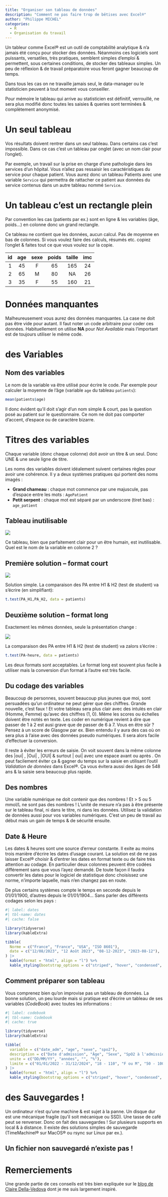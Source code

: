 ```yaml
---
title: "Organiser son tableau de données"
description: "Comment ne pas faire trop de bêtises avec Excel®"
author: "Philippe MICHEL"
categories:
  - R
  - Organisation du travail
---
```


Un tableur comme Excel® est un outil de comptabilité analytique & n’a jamais été conçu pour stocker des données. Néanmoins ces
logiciels sont puissants, versatiles, très pratiques, semblent simples d’emploi & permettent, sous certaines conditions, de stocker des tableaux simples. Un peu de réflexion & de travail préparatoire vous feront gagner beaucoup de temps.

Dans tous les cas on ne travaille jamais seul, le data-manager ou le
statisticien peuvent à tout moment vous conseiller.

Pour mémoire le tableau qui arrive au statisticien est définitif, verrouillé, ne sera plus modifié donc
toutes les saisies & queries sont terminées & complètement anonymisé.

# Un seul tableau

Vos résultats doivent rentrer dans un seul tableau. Dans certains
cas c’est impossible. Dans ce cas c’est un tableau par onglet (avec un
nom clair pour l’onglet). 

Par exemple, un travail sur la prise en charge d’une pathologie dans les services d’un hôpital. Vous n’allez pas ressaisir les caractéristiques du service pour chaque patient. Vous aurez donc un tableau Patients avec une variable `Service` qui permettra de
rattacher ce patient aux données du service contenus dans un autre
tableau nommé `Service`.

# Un tableau c’est un rectangle plein

Par convention les cas (patients par ex.) sont en ligne & les variables (âge, poids...) en colonne donc un grand rectangle.

Ce tableau ne contient que les données, aucun calcul. Pas de moyenne
en bas de colonnes. Si vous voulez faire des calculs, résumés etc. copiez l’onglet & faites tout ce que vous voulez sur la copie.

|id|age|sexe|poids|taille|imc|
|:--:|:--:|:--:|:--:|:--:|:--:| 
|1|45|F|65|165|24|
|2|65|M|80|NA|26|
|3|35|F|55|160|21|


# Données manquantes

Malheureusement vous aurez des données manquantes. La case
ne doit pas être vide pour autant. Il faut noter un code arbitraire pour
coder ces données. Habituellement on utilise **NA** pour *Not Available*
mais l’important est de toujours utiliser le même code.

# des Variables

## Nom des variables

Le nom de la variable va être utilisé pour écrire le code. Par exemple pour calculer la moyenne de l’âge (variable `age` du tableau `patients`):

```r
mean(patients$age)
```

Il donc évident qu’il doit s’agir d’un nom simple & court, pas la
question posé au patient sur le questionnaire. Ce nom ne doit pas
comporter d’accent, d’espace ou de caractère bizarre.

# Titres des variables

Chaque variable (donc chaque colonne) doit avoir un titre & un
seul. Donc UNE & une seule ligne de titre. 

Les noms des variables doivent idéalement suivent certaines règles pour avoir une cohérence. Il y a deux systèmes pratiques qui portent des noms imagés :

- **Grand chameau** : chaque mot commence par une majuscule, pas d’espace entre les mots : `AgePatient`
- **Petit serpent** : chaque mot est séparé par un underscore (tiret bas) : `age_patient`


## Tableau inutilisable

![](tab1.png){fig-align="center"}

Ce tableau, bien que parfaitement clair pour un être humain, est
inutilisable. Quel est le nom de la variable en colonne 2 ?

## Première solution – format court

![](tab2.png){fig-align="center"}

Solution simple. La comparaison des PA entre H1 & H2 (test de
student) va s’écrire (en simplifiant):

```r
t.test(PA_H1,PA_H2, data = patients)
```

## Deuxième solution – format long
Exactement les mêmes données, seule la présentation change :

![](tab3.png){fig-align="center"}

La comparaison des PA entre H1 & H2 (test de student) va zalors s’écrire :

```r
t.test(PA~heure, data = patients)
```

Les deux formats sont acceptables. Le format long est souvent plus facile à utiliser mais la conversion d’un format à l’autre est très facile. 

## Du codage des variables

Beaucoup de personnes, souvent beaucoup plus jeunes que moi, sont persuadées qu’un ordinateur ne peut gérer que des chiffres.
Grande nouvelle, c’est faux ! Et votre tableau sera plus clair avec des intulés en clair (Homme, Femme) qu’avec des chiffres (1, 0). Même les
scores ou échelles doivent être notés en texte. Les coder en numérique
revient à dire que passer de 1 à 2 est ausi grave que de passer de 6 à 7.
Vous en être sûr ? Pensez à un score de Glasgow par ex. Bien entendu il y aura des cas où on sera plus à l'aise avec des données pseudo numériques. Il sera alors facile d'effectuer la conversion. 

Il reste à éviter les erreurs de saisie. On voit souvent dans la même
colonne des |oui| , |Oui| , |OUI| & surtout | oui| avec une espace avant ou après . On
peut facilement éviter ça & gagner du temps sur la saisie en utilisant
l’outil *Validation de données* dans Excel®. Ça vous évitera aussi des
âges de 548 ans & la saisie sera beaucoup plus rapide.

## Des nombres

Une variable numérique ne doit contenir que des nombres ! Et
> 5 ou 5 mmol/L ne sont pas des nombres ! L’unité de mesure n’a pas à
être présente sur le tableau final, ni dans le titre, ni dans les données.
Utilisez la validation de données aussi pour vos variables numériques.
C’est un peu de travail au début mais un gain de temps & de sécurité
ensuite.

## Date & Heure

Les dates & heures sont une source d’erreur constante. Il exite au
moins trois manière d’écrire les dates d’usage courant. La
solution est de ne pas laisser Excel® choisir & d’entrer les dates en
format texte ou de faire très attention au codage. En particulier deux
colonnes peuvent être codées différement sans que vous l’ayez demandé. De toute façon il faudra convertir les dates pour le logiciel de
statistique donc choisissez une norme, n’importe laquelle, mais n’en
changez pas en route.

De plus certains systèmes compte le temps en seconde depuis le
01/01/1900, d’autres depuis le 01/01/1904... Sans parler des différents codages selon les pays : 

```r
#| label: dates
#| tbl-name: dates
#| cache: false

library(tidyverse)
library(kableExtra)

tibble(
  Norme = c("France", "France", "USA", "ISO 8601"),
  date = c("12/08/2023", "12 Août 2023", "08-12-2023", "2023-08-12"),
) |> 
  kable(format = "html", align = "l") %>%
  kable_styling(bootstrap_options = c("striped", "hover", "condensed", "responsive"), full_width = FALSE)
```


## Comment préparer son tableau
Vous comprenez bien qu’on improvise pas un tableau de données. La bonne solution, un peu lourde mais si pratique est d’écrire
un tableau de ses variables (*CodeBook*) avec toutes les
informations :

```r
#| label: codebook
#| tbl-name: Codebook
#| cache: true

library(tidyverse)
library(kableExtra)

tibble(
  variable = c("date_adm", "age", "sexe", "spo2"),
  description = c("Date d'admission", "Âge", "Sexe", "SpO2 à l'admission"),
  unite = c("DD/MM/YY", "années", "", "%"),
  limite = c("01/01/2022 - 31/12/2024", "18 - 110", "F ou M", "50 - 100")
) |> 
  kable(format = "html", align = "l") %>%
  kable_styling(bootstrap_options = c("striped", "hover", "condensed", "responsive"), full_width = FALSE)
```

# des Sauvegardes !

Un ordinateur n’est qu’une machine & est sujet à la panne. Un
disque dur est une mécanique fragile (qu’il soit mécanique ou SSD).
Une tasse de café peut se renverser. Donc on fait des sauvegardes !
Sur plusieurs supports en local & à distance. Il existe des solutions
simples de sauvegarde (TimeMachinel® sur MacOS® ou rsync sur
Linux par ex.).

::: {.callout-warning}
## Un fichier non sauvegardé n’existe pas !
:::

# Remerciements

Une grande partie de ces conseils est très bien expliquée sur le
[blog de Claire Della-Vedova](https://delladata.fr/) dont je me suis largement inspiré.
